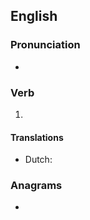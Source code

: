 ==English==

===Pronunciation===
* {{a|US}} {{IPA|/oʊ.vɚ.sin/|lang=en}}

===Verb===
{{head|en|past participle}}

# {{past participle of|oversee|lang=en|nocat=1}}

====Translations====
{{trans-top|past participle of oversee}}
* Dutch: {{t+|nl|overzien}}
{{trans-mid}}
{{trans-bottom}}

===Anagrams===
* {{anagrams|en|Veronese}}